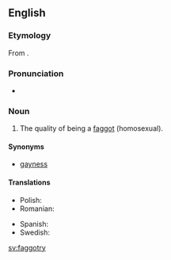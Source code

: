 ==English==

===Etymology===
From {{suffix|faggot|ry|lang=en}}.

===Pronunciation===
* {{IPA|/ˈfæɡətɹi/|lang=en}}

===Noun===
{{en-noun|~|faggotries}}

# {{context|pejorative|slang|lang=en}} The quality of being a [[faggot]] (homosexual).

====Synonyms====
* [[gayness]]

====Translations====
{{trans-top|the quality of being a faggot}}
* Polish: {{t+|pl|pedalstwo|n}}
* Romanian: {{t|ro|poponaritate|f}}
{{trans-mid}}
* Spanish: {{t|es|mariconería|f}}
* Swedish: {{t+|sv|bögeri|n}}
{{trans-bottom}}

[[sv:faggotry]]